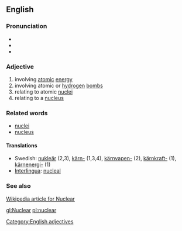 ==English==
===Pronunciation===
*{{IPA|/ˈnuklɛɚ/ ''or'' /ˈnukliɚ/ (''Canadian'')}}
*{{Audio|en-ca-nuclear.ogg|Audio (CA)}}
*{{audio|en-us-nuclear.ogg|Audio (US)}}

===Adjective===
# involving [[atomic]] [[energy]]
# involving atomic or [[hydrogen]] [[bomb]]s
# relating to atomic [[nuclei]]
# relating to a [[nucleus]]

===Related words===
* [[nuclei]]
* [[nucleus]]

====Translations====
*Swedish: [[nukleär]] (2,3), [[kärn-]] (1,3,4), [[kärnvapen-]] (2), [[kärnkraft-]] (1), [[kärnenergi-]] (1)
*[[Interlingua]]: [[nucleal]]

===See also===
[http://en.wikipedia.org/wiki/Nuclear Wikipedia article for Nuclear]

[[Category:English adjectives]]

[[gl:Nuclear]]
[[pl:nuclear]]